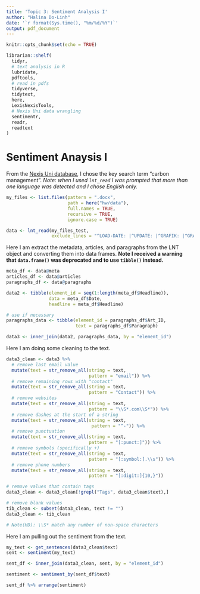 ```yaml
---
title: 'Topic 3: Sentiment Analysis I'
author: "Halina Do-Linh"
date: '`r format(Sys.time(), "%m/%d/%Y")`'
output: pdf_document
---
```


```r
knitr::opts_chunk$set(echo = TRUE)

librarian::shelf(
  tidyr,
  # text analysis in R
  lubridate,
  pdftools,
  # read in pdfs
  tidyverse,
  tidytext,
  here,
  LexisNexisTools,
  # Nexis Uni data wrangling
  sentimentr,
  readr,
  readtext
)
```

# Sentiment Anaysis I

From the [Nexis Uni database](https://www.library.ucsb.edu/research/db/211), I chose the key search term "carbon management". *Note: when I used `lnt_read` I was prompted that more than one language was detected and I chose English only.*


```r
my_files <- list.files(pattern = ".docx",
                       path = here("hw/data"),
                       full.names = TRUE,
                       recursive = TRUE,
                       ignore.case = TRUE)

data <- lnt_read(my_files_test,
                 exclude_lines = "^LOAD-DATE: |^UPDATE: |^GRAFIK: |^GRAPHIC: |^DATELINE: |^Graphic |^CONTACT: |^Contact |^Email")
```

Here I am extract the metadata, articles, and paragraphs from the LNT object and converting them into data frames. **Note I received a warning that `data.frame()` was deprecated and to use `tibble()` instead.**

```r
meta_df <- data@meta
articles_df <- data@articles
paragraphs_df <- data@paragraphs

data2 <- tibble(element_id = seq(1:length(meta_df$Headline)), 
                data = meta_df$Date,
                headline = meta_df$Headline)

# use if necessary
paragraphs_data <- tibble(element_id = paragraphs_df$Art_ID,
                          text = paragraphs_df$Paragraph)

data3 <- inner_join(data2, paragraphs_data, by = "element_id")
```


Here I am doing some cleaning to the text.

```r
data3_clean <- data3 %>% 
  # remove last email value
  mutate(text = str_remove_all(string = text,
                               pattern = "email")) %>% 
  # remove remaining rows with "contact"
  mutate(text = str_remove_all(string = text,
                               pattern = "Contact")) %>%
  # remove websites   
  mutate(text = str_remove_all(string = text,
                               pattern = "\\S*.com\\S*")) %>%
  # remove dashes at the start of a string
  mutate(text = str_remove_all(string = text,
                                pattern = "^-")) %>% 
  # remove punctuation
  mutate(text = str_remove_all(string = text,
                               pattern = "[:punct:]")) %>% 
  # remove symbols (specifically +)
  mutate(text = str_remove_all(string = text,
                               pattern = "[:symbol:].\\s")) %>% 
  # remove phone numbers
  mutate(text = str_remove_all(string = text,
                               pattern = "[:digit:]{10,}"))

# remove values that contain tags
data3_clean <- data3_clean[!grepl("Tags", data3_clean$text),]

# remove blank values
tib_clean <- subset(data3_clean, text != "")
data3_clean <- tib_clean

# Note(HD): \\S* match any number of non-space characters
```


Here I am pulling out the sentiment from the text.

```r
my_text <- get_sentences(data3_clean$text)
sent <- sentiment(my_text)

sent_df <- inner_join(data3_clean, sent, by = "element_id")

sentiment <- sentiment_by(sent_df$text)

sent_df %>% arrange(sentiment)
```




